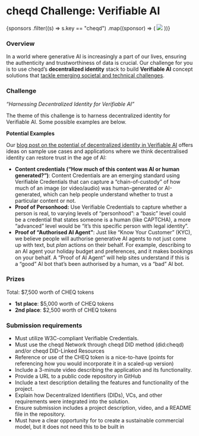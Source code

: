 
# cheqd Challenge: Verifiable AI

<div className={styles.sponsorsGrid}>
  {sponsors
    .filter((s) => s.key == "cheqd")
    .map((sponsor) => (
      <img src={sponsor.logo} />
    ))}
</div>

### Overview

In a world where generative AI is increasingly a part of our lives, ensuring the authenticity and trustworthiness of data is crucial. Our challenge for you is to use cheqd’s **decentralized identity** stack to build **Verifiable AI** concept solutions that [tackle emerging societal and technical challenges](https://blog.cheqd.io/verifiable-ai-by-cheqd-7975d296fc9d).

### Challenge

_“Harnessing Decentralized Identity for Verifiable AI”_

The theme of this challenge is to harness decentralized identity for Verifiable AI. Some possible examples are below.

**Potential Examples**

Our [blog post on the potential of decentralized identity in Verifiable AI](https://blog.cheqd.io/verifiable-ai-by-cheqd-7975d296fc9d) offers ideas on sample use cases and applications where we think decentralised identity can restore trust in the age of AI:

- **Content credentials (“How much of this content was AI or human generated?”)**: Content Credentials are an emerging standard using Verifiable Credentials that can capture a “chain-of-custody” of how much of an image (or video/audio) was human-generated or AI-generated, which can help people understand whether to trust a particular content or not.
- **Proof of Personhood:** Use Verifiable Credentials to capture whether a person is real, to varying levels of “personhood”: a “basic” level could be a credential that states someone is a human (like CAPTCHA), a more “advanced” level would be “it’s this specific person with legal identity”.
- **Proof of “Authorised AI Agent”**: Just like “Know Your Customer” (KYC), we believe people will authorise generative AI agents to not just come up with text, but _plan_ actions on their behalf. For example, describing to an AI agent your holiday budget and preferences, and it makes bookings on your behalf. A “Proof of AI Agent” will help sites understand if this is a “good” AI bot that’s been authorised by a human, vs a “bad” AI bot.

### Prizes

Total: $7,500 worth of CHEQ tokens

- **1st place**: $5,000 worth of CHEQ tokens
- **2nd place**: $2,500 worth of CHEQ tokens

### Submission requirements

- Must utilize W3C-compliant Verifiable Credentials.
- Must use the cheqd Network through cheqd DID method (did:cheqd) and/or cheqd DID-Linked Resources
- Reference or use of the CHEQ token is a nice-to-have (points for referencing how you would incorporate it in a scaled-up version)
- Include a 3-minute video describing the application and its functionality.
- Provide a URL to a public code repository in GitHub
- Include a text description detailing the features and functionality of the project.
- Explain how Decentralized Identifiers (DIDs), VCs, and other requirements were integrated into the solution.
- Ensure submission includes a project description, video, and a README file in the repository.
- Must have a clear opportunity for to create a sustainable commercial model, but it does not need this to be built in
